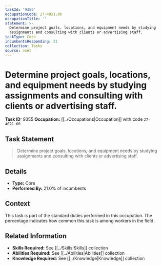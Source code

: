 ```yaml
---
taskId: '9355'
occupationCode: 27-4021.00
occupationTitle: ''
statement: >-
  Determine project goals, locations, and equipment needs by studying
  assignments and consulting with clients or advertising staff.
taskType: Core
incumbentsResponding: 21
collection: Tasks
source: onet
---
```

# Determine project goals, locations, and equipment needs by studying assignments and consulting with clients or advertising staff.

**Task ID:** 9355
**Occupation:** [[../Occupations|Occupation]] with code `27-4021.00`

## Task Statement

> Determine project goals, locations, and equipment needs by studying assignments and consulting with clients or advertising staff.

## Details

- **Type:** Core
- **Performed By:** 21.0% of incumbents

## Context

This task is part of the standard duties performed in this occupation. The percentage indicates how common this task is among workers in the field.

## Related Information

- **Skills Required:** See [[../Skills|Skills]] collection
- **Abilities Required:** See [[../Abilities|Abilities]] collection
- **Knowledge Required:** See [[../Knowledge|Knowledge]] collection
